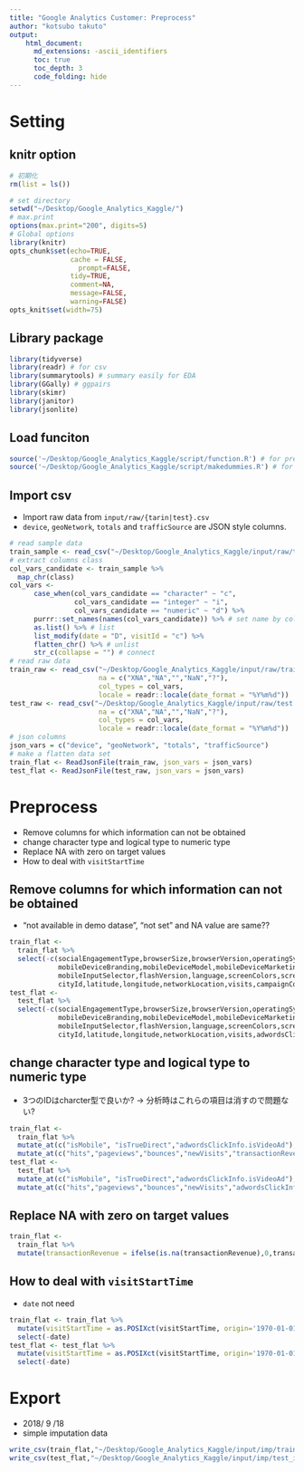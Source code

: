 ```yaml
---
title: "Google Analytics Customer: Preprocess"
author: "kotsubo takuto"
output: 
    html_document:
      md_extensions: -ascii_identifiers
      toc: true
      toc_depth: 3
      code_folding: hide
---
```


# Setting{.tabset .tabset-fade .tabset-pills}

## knitr option

```r
# 初期化
rm(list = ls())
```

```r
# set directory
setwd("~/Desktop/Google_Analytics_Kaggle/") 
# max.print 
options(max.print="200", digits=5)
# Global options
library(knitr)
opts_chunk$set(echo=TRUE,
               cache = FALSE,
	             prompt=FALSE,
               tidy=TRUE,
               comment=NA,
               message=FALSE,
               warning=FALSE)
opts_knit$set(width=75)
```

## Library package

```r
library(tidyverse)
library(readr) # for csv
library(summarytools) # summary easily for EDA
library(GGally) # ggpairs
library(skimr) 
library(janitor)
library(jsonlite)
```

## Load funciton

```r
source('~/Desktop/Google_Analytics_Kaggle/script/function.R') # for preprocessing
source('~/Desktop/Google_Analytics_Kaggle/script/makedummies.R') # for preprocessing
```

## Import csv

- Import raw data from `input/raw/{tarin|test}.csv`
- `device`, `geoNetwork`, `totals` and `trafficSource` are JSON style columns.

```r
# read sample data
train_sample <- read_csv("~/Desktop/Google_Analytics_Kaggle/input/raw/train.csv",na = c("XNA","NA","","NaN","?"), n_max = 1000)
# extract columns class
col_vars_candidate <- train_sample %>% 
  map_chr(class)
col_vars <-  
      case_when(col_vars_candidate == "character" ~ "c",
                col_vars_candidate == "integer" ~ "i",
                col_vars_candidate == "numeric" ~ "d") %>% 
      purrr::set_names(names(col_vars_candidate)) %>% # set name by columns class
      as.list() %>% # list
      list_modify(date = "D", visitId = "c") %>% 
      flatten_chr() %>% # unlist
      str_c(collapse = "") # connect
# read raw data
train_raw <- read_csv("~/Desktop/Google_Analytics_Kaggle/input/raw/train.csv",
                      na = c("XNA","NA","","NaN","?"),
                      col_types = col_vars,
                      locale = readr::locale(date_format = "%Y%m%d"))
test_raw <- read_csv("~/Desktop/Google_Analytics_Kaggle/input/raw/test.csv",
                      na = c("XNA","NA","","NaN","?"),
                      col_types = col_vars,
                      locale = readr::locale(date_format = "%Y%m%d"))
# json columns
json_vars = c("device", "geoNetwork", "totals", "trafficSource")
# make a flatten data set
train_flat <- ReadJsonFile(train_raw, json_vars = json_vars)
test_flat <- ReadJsonFile(test_raw, json_vars = json_vars)
```

# Preprocess

- Remove columns for which information can not be obtained
- change character type and logical type to numeric type
- Replace NA with zero on target values
- How to deal with `visitStartTime`

## Remove columns for which information can not be obtained

- "not available in demo datase", "not set" and NA value are same?? 

```r
train_flat <-
  train_flat %>% 
  select(-c(socialEngagementType,browserSize,browserVersion,operatingSystemVersion,
            mobileDeviceBranding,mobileDeviceModel,mobileDeviceMarketingName,mobileDeviceInfo,
            mobileInputSelector,flashVersion,language,screenColors,screenResolution,
            cityId,latitude,longitude,networkLocation,visits,campaignCode,adwordsClickInfo.criteriaParameters))
test_flat <-
  test_flat %>% 
  select(-c(socialEngagementType,browserSize,browserVersion,operatingSystemVersion,
            mobileDeviceBranding,mobileDeviceModel,mobileDeviceMarketingName,mobileDeviceInfo,
            mobileInputSelector,flashVersion,language,screenColors,screenResolution,
            cityId,latitude,longitude,networkLocation,visits,adwordsClickInfo.criteriaParameters))
```

## change character type and logical type to numeric type

- 3つのIDはcharcter型で良いか? -> 分析時はこれらの項目は消すので問題ない?

```r
train_flat <-
  train_flat %>% 
  mutate_at(c("isMobile", "isTrueDirect","adwordsClickInfo.isVideoAd"), funs(as.numeric(.))) %>% 
  mutate_at(c("hits","pageviews","bounces","newVisits","transactionRevenue","adwordsClickInfo.page"), funs(as.numeric(.))) -> tmp
test_flat <-
  test_flat %>% 
  mutate_at(c("isMobile", "isTrueDirect","adwordsClickInfo.isVideoAd"), funs(as.numeric(.))) %>% 
  mutate_at(c("hits","pageviews","bounces","newVisits","adwordsClickInfo.page"), funs(as.numeric(.)))
```

## Replace NA with zero on target values

```r
train_flat <- 
  train_flat %>% 
  mutate(transactionRevenue = ifelse(is.na(transactionRevenue),0,transactionRevenue)) 
```

## How to deal with `visitStartTime` 

- `date` not need

```r
train_flat <- train_flat %>% 
  mutate(visitStartTime = as.POSIXct(visitStartTime, origin='1970-01-01', tz = "US/Pacific")) %>% 
  select(-date)
test_flat <- test_flat %>% 
  mutate(visitStartTime = as.POSIXct(visitStartTime, origin='1970-01-01', tz = "US/Pacific")) %>% 
  select(-date)
```

# Export

- 2018/ 9 /18
- simple imputation data

```r
write_csv(train_flat,"~/Desktop/Google_Analytics_Kaggle/input/imp/train_imp1.csv")
write_csv(test_flat,"~/Desktop/Google_Analytics_Kaggle/input/imp/test_imp1.csv")
```

